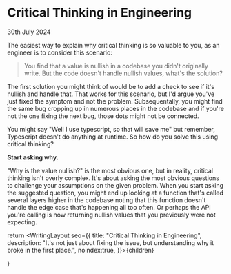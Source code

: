 
# Critical Thinking in Engineering

<Date>30th July 2024</Date>

The easiest way to explain why critical thinking is so valuable to you, as an
engineer is to consider this scenario:

> You find that a value is nullish in a codebase you didn't originally write.
> But the code doesn't handle nullish values, what's the solution?

The first solution you might think of would be to add a check to see if it's
nullish and handle that. That works for this scenario, but I'd argue you've just
fixed the symptom and not the problem. Subsequentally, you might find the same
bug cropping up in numerous places in the codebase and if you're not the one
fixing the next bug, those dots might not be connected.

You might say "Well I use typescript, so that will save me" but remember,
Typescript doesn't do anything at runtime. So how do you solve this using
critical thinking?

**Start asking why.**

"Why is the value nullish?" is the most obvious one, but in reality, critical
thinking isn't overly complex. It's about asking the most obvious questions to
challenge your assumptions on the given problem. When you start asking the
suggested question, you might end up looking at a function that's called several
layers higher in the codebase noting that this function doesn't handle the edge
case that's happening all too often. Or perhaps the API you're calling is now
returning nullish values that you previously were not expecting.


  return <WritingLayout seo={{
    title: "Critical Thinking in Engineering",
    description: "It's not just about fixing the issue, but understanding why it broke in the first place.",
    noindex:true,
}}>{children}</WritingLayout>

}
